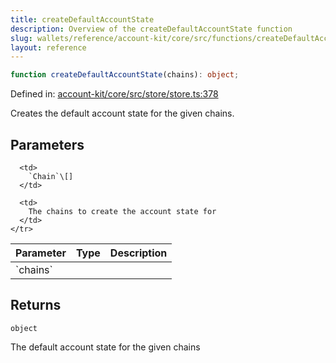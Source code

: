```yaml
---
title: createDefaultAccountState
description: Overview of the createDefaultAccountState function
slug: wallets/reference/account-kit/core/src/functions/createDefaultAccountState
layout: reference
---
```


```ts
function createDefaultAccountState(chains): object;
```

Defined in: [account-kit/core/src/store/store.ts:378](https://github.com/alchemyplatform/aa-sdk/blob/da19afd63b0ba06a4de95b0d2d7871f64d546304/account-kit/core/src/store/store.ts#L378)

Creates the default account state for the given chains.

## Parameters

<table>
  <thead>
    <tr>
      <th align="left">Parameter</th>
      <th align="left">Type</th>
      <th align="left">Description</th>
    </tr>
  </thead>

  <tbody>
    <tr>
      <td>
        `chains`
      </td>

      <td>
        `Chain`\[]
      </td>

      <td>
        The chains to create the account state for
      </td>
    </tr>

  </tbody>
</table>

## Returns

`object`

The default account state for the given chains
